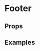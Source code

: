 
<Meta title="2 Pattern Library/Structure/Footer" component={Footer} />

# Footer
 
 
## Props 

<Props of={Footer} />

## Examples

<Preview>
    <Story name="Footer">
        <Footer
            menus={data}
            copyrightLinks={[
                {
                    title: "Cookies & privacy",
                    url: "#"
                },
                {
                    title: "Terms & conditions",
                    url: "#"
                },
                {
                    title: "Accessibility",
                    url: "#"
                },
                {
                    title: "Help & FAQs",
                    url: "#"
                }
            ]}
            copyrightText="©2020 British Film Institute. All rights reserved. Registered charity 287780"
        />
    </Story>
</Preview>
